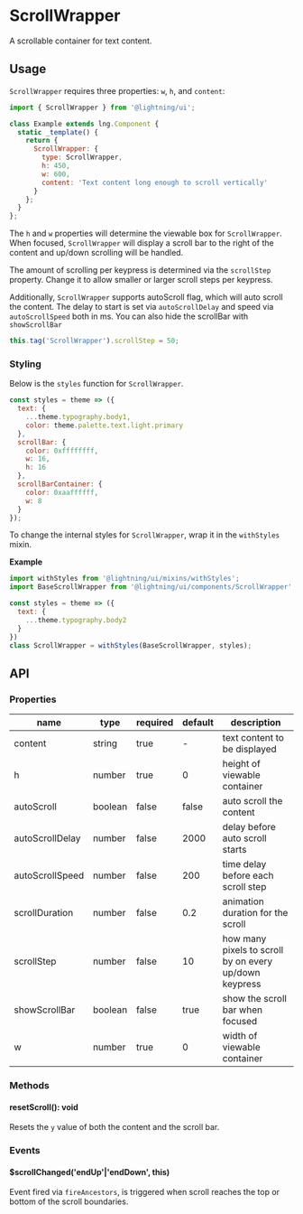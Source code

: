 
# ScrollWrapper

A scrollable container for text content.

## Usage

`ScrollWrapper` requires three properties: `w`, `h`, and `content`:

```js
import { ScrollWrapper } from '@lightning/ui';

class Example extends lng.Component {
  static _template() {
    return {
      ScrollWrapper: {
        type: ScrollWrapper,
        h: 450,
        w: 600,
        content: 'Text content long enough to scroll vertically'
      }
    };
  }
};
```

<Canvas>
  <Story id="scrollwrapper--basic" />
</Canvas>

The `h` and `w` properties will determine the viewable box for `ScrollWrapper`. When focused, `ScrollWrapper` will display a scroll bar to the right of the content and up/down scrolling will be handled.

The amount of scrolling per keypress is determined via the `scrollStep` property. Change it to allow smaller or larger scroll steps per keypress.

Additionally, `ScrollWrapper` supports autoScroll flag, which will auto scroll the content. The delay to start is set via `autoScrollDelay` and
speed via `autoScrollSpeed` both in ms. You can also hide the scrollBar with `showScrollBar`

```js
this.tag('ScrollWrapper').scrollStep = 50;
```

### Styling

Below is the `styles` function for `ScrollWrapper`.

```js
const styles = theme => ({
  text: {
    ...theme.typography.body1,
    color: theme.palette.text.light.primary
  },
  scrollBar: {
    color: 0xffffffff,
    w: 16,
    h: 16
  },
  scrollBarContainer: {
    color: 0xaaffffff,
    w: 8
  }
});
```

To change the internal styles for `ScrollWrapper`, wrap it in the `withStyles` mixin.

**Example**

```js
import withStyles from '@lightning/ui/mixins/withStyles';
import BaseScrollWrapper from '@lightning/ui/components/ScrollWrapper';

const styles = theme => ({
  text: {
    ...theme.typography.body2
  }
})
class ScrollWrapper = withStyles(BaseScrollWrapper, styles);
```

## API

### Properties

name|type|required|default|description
--|--|--|--|--
content|string|true|-|text content to be displayed
h|number|true|0|height of viewable container
autoScroll|boolean|false|false|auto scroll the content
autoScrollDelay|number|false|2000|delay before auto scroll starts
autoScrollSpeed|number|false|200|time delay before each scroll step
scrollDuration|number|false|0.2|animation duration for the scroll
scrollStep|number|false|10|how many pixels to scroll by on every up/down keypress
showScrollBar|boolean|false|true|show the scroll bar when focused
w|number|true|0|width of viewable container

### Methods

#### resetScroll(): void

Resets the `y` value of both the content and the scroll bar.

### Events

#### $scrollChanged('endUp'|'endDown', this)

Event fired via `fireAncestors`, is triggered when scroll reaches the top or bottom of the scroll boundaries.
